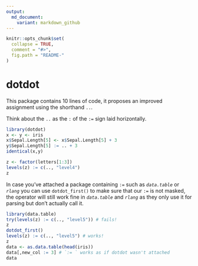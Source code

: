 ```yaml
---
output:
  md_document:
    variant: markdown_github
---
```


<!-- README.md is generated from README.Rmd. Please edit that file -->

```r
knitr::opts_chunk$set(
  collapse = TRUE,
  comment = "#>",
  fig.path = "README-"
)
```

# dotdot

This package contains 10 lines of code, it proposes an improved assignment using
the shorthand  `..`.

Think about the `..` as the `:` of the `:=` sign laid horizontally.

```r
library(dotdot)
x <- y <- iris
x$Sepal.Length[5] <- x$Sepal.Length[5] + 3
y$Sepal.Length[5] := .. + 3
identical(x,y)

z <- factor(letters[1:3])
levels(z) := c(.., "level4")
z
```

In case you've attached a package containing `:=` such as *`data.table`* or *`rlang`* you can use `dotdot_first()` to
make sure that our `:=` is not masked, the operator will still work fine in *`data.table`* and *`rlang`* as they only use it
for parsing but don't actually call it.

```r
library(data.table)
try(levels(z) := c(.., "level5")) # fails!
z
dotdot_first()
levels(z) := c(.., "level5") # works!
z
data <- as.data.table(head(iris))
data[,new_col := 3] # `:= ` works as if dotdot wasn't attached
data 
```
